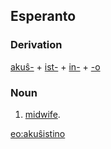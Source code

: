 ==Esperanto==
===Derivation===
[[akuŝi|akuŝ-]] + [[ist-]] + [[in-]] + [[-o]]
===Noun===
# [[midwife]].

[[eo:akuŝistino]]